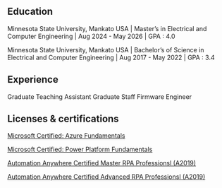 <!-- ---
title: "ACHIEVEMENTS"
---

• Awarded the Dean's List for acquiring 4.0 GPA.  
• ABCDEF -->





## Education

Minnesota State University, Mankato USA |
Master's in Electrical and Computer Engineering | Aug 2024 - May 2026 | GPA : 4.0

Minnesota State University, Mankato USA |
Bachelor's of Science in Electrical and Computer Engineering | Aug 2017 - May 2022 | GPA : 3.4

## Experience
Graduate Teaching Assistant
Graduate 
Staff Firmware Engineer 

## Licenses & certifications

[Microsoft Certified: Azure Fundamentals](https://www.credly.com/badges/a7555e7c-efad-4cd2-8244-f1e22f79c913?source=linked_in_profile)

[Microsoft Certified: Power Platform Fundamentals](https://www.credly.com/badges/e82303f6-11fb-4436-bd6e-4ec2aad212a6?source=linked_in_profile)

[Automation Anywhere Certified Master RPA Professionsl (A2019)](https://certificates.automationanywhere.com/5153c76e-b8ce-44a1-a1f7-28d7cd29dc00)

[Automation Anywhere Certified Advanced RPA Professionsl (A2019)](https://certificates.automationanywhere.com/d55c87c8-9b74-4d9f-bd2a-05f8c411dce1)



